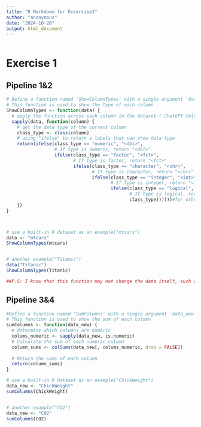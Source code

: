 ```yaml
---
title: "R Markdown for Exsercise1"
author: "anonymous"
date: "2024-10-26"
output: html_document
---
```


```r
```

# Exercise 1
## Pipeline 1&2

```r

# Define a function named 'ShowColumnTypes' with a single argument `data`
# This function is used to show the type of each column
ShowColumnTypes <- function(data) {
  # apply the function across each column in the dataset ( ChatGPT told me the sapply function is useful here)
  sapply(data, function(column) {
    # get the data type of the current column 
    class_type <- class(column)
    # using "ifelse" to return a labels that can show data type  
    return(ifelse(class_type == "numeric", "<dbl>", 
                  # If type is numeric, return "<dbl>"
                  ifelse(class_type == "factor", "<fct>",
                         # If type is factor, return "<fct>"
                         ifelse(class_type == "character", "<chr>",  
                                # If type is character, return "<chr>"
                                ifelse(class_type == "integer", "<int>",  
                                       # If type is integer, return "<int>"
                                       ifelse(class_type == "logical", "<lgl>",
                                              # If type is logical, return "<lgl>"
                                              class_type))))))#for other types, return the original class name  
    })
}



# use a built-in R dataset as an example("mtcars")
data <- "mtcars"
ShowColumnTypes(mtcars)


# another example("Titanic")
data("Titanic")
ShowColumnTypes(Titanic)

##P.S: I know that this function may not change the data itself, such as doing calculations, but I think generating new information can meet the requirement of "input transformation"
```


## Pipeline 3&4

```r
#Define a function named 'SumColumns' with a single argument 'data_new'
# This function is used to show the sum of each column
sumColumns <- function(data_new) {
  # determine which columns are numeric
  colums_numeric <- sapply(data_new, is.numeric)
  # Calculate the sum of each numeric column
  column_sums <- colSums(data_new[, colums_numeric, drop = FALSE])
  
  # Return the sums of each column
  return(column_sums)
}

# use a built-in R dataset as an example("ChickWeight")
data_new <- "ChickWeight"
sumColumns(ChickWeight)


# another example("CO2")
data_new <- "CO2"
sumColumns(CO2)


```

